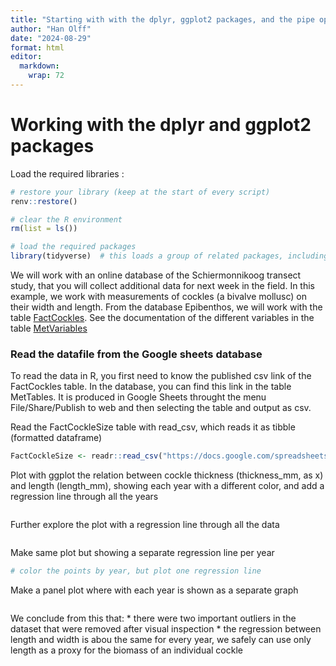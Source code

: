 ```yaml
---
title: "Starting with with the dplyr, ggplot2 packages, and the pipe operator |>"
author: "Han Olff"
date: "2024-08-29"
format: html
editor: 
  markdown: 
    wrap: 72
---
```


# Working with the dplyr and ggplot2 packages

Load the required libraries :

```r
# restore your library (keep at the start of every script)
renv::restore()

# clear the R environment
rm(list = ls())

# load the required packages
library(tidyverse)  # this loads a group of related packages, including readr, dplyr and ggplot2
```

We will work with an online database of the Schiermonnikoog transect
study, that you will collect additional data for next week in the field.
In this example, we work with measurements of cockles (a bivalve
mollusc) on their width and length. From the database Epibenthos, we
will work with the table
[FactCockles](https://docs.google.com/spreadsheets/d/1E1vUWAHhse7fhjBf94Kiog3Rsj7IkMuFtP-BTQX2oI8/edit?gid=1538766002#gid=1538766002).
See the documentation of the different variables in the table
[MetVariables](https://docs.google.com/spreadsheets/d/1E1vUWAHhse7fhjBf94Kiog3Rsj7IkMuFtP-BTQX2oI8/edit?gid=1290622213#gid=1290622213)

### Read the datafile from the Google sheets database

To read the data in R, you first need to know the published csv link of
the FactCockles table. In the database, you can find this link in the
table MetTables. It is produced in Google Sheets throught the menu
File/Share/Publish to web and then selecting the table and output as
csv.

Read the FactCockleSize table with read_csv, which reads it as tibble
(formatted dataframe)

```r
FactCockleSize <- readr::read_csv("https://docs.google.com/spreadsheets/d/e/2PACX-1vSpormjGiM4uWMTIZYm9Upt5j1Ige_Wu9CrhGGdvjXwxmHP2R6S7JDyEmiGTn3fXihl5s5yBn_sdo8h/pub?gid=1538766002&single=true&output=csv")
```

Plot with ggplot the relation between cockle thickness (thickness_mm, as
x) and length (length_mm), showing each year with a different color, and
add a regression line through all the years

```r

```

Further explore the plot with a regression line through all the data

```r
```

Make same plot but showing a separate regression line per year

```r
# color the points by year, but plot one regression line
```

Make a panel plot where with each year is shown as a separate graph

```r
```

We conclude from this that: \* there were two important outliers in the
dataset that were removed after visual inspection \* the regression
between length and width is abou the same for every year, we safely can
use only length as a proxy for the biomass of an individual cockle
